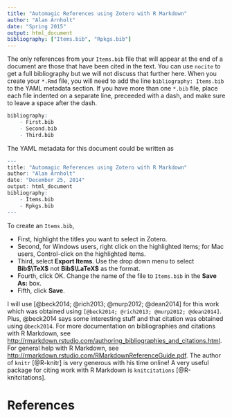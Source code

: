 ```yaml
---
title: "Automagic References using Zotero with R Markdown"
author: "Alan Arnholt"
date: "Spring 2015"
output: html_document
bibliography: ["Items.bib", "Rpkgs.bib"]
---
```


The only references from your `Items.bib` file that will appear at the end of a document are those that have been cited in the text.  You can use `nocite` to get a full bibliography but we will not discuss that further here.  When you create your `*.Rmd` file, you will need to add the line `bibliography: Items.bib` to the YAML metadata section.  If you have more than one `*.bib` file, place each file indented on a separate line, preceeded with a dash, and make sure to leave a space after the dash.
```r
bibliography:
    - First.bib
    - Second.bib
    - Third.bib
```

The YAML metadata for this document could be written as
```r
---
title: "Automagic References using Zotero with R Markdown"
author: "Alan Arnholt"
date: "December 25, 2014"
output: html_document
bibliography: 
    - Items.bib
    - Rpkgs.bib
---
```

To create an `Items.bib`, 

* First, highlight the titles you want to select in Zotero.  
* Second, for Windows users, right click on the highlighted items; for Mac users, Control-click on the highlighted items. 
* Third, select **Export Items**.  Use the drop down menu to select **Bib$\TeX$** not **Bib$\LaTeX$** as the format. 
* Fourth, click OK.  Change the name of the file to `Items.bib` in the **Save As:** box. 
* Fifth, click **Save**.


I will use [@beck2014; @rich2013; @murp2012; @dean2014] for this work which was obtained using `[@beck2014; @rich2013; @murp2012; @dean2014]`.  Plus, @beck2014 says some interesting stuff and that citation was obtained using `@beck2014`.  For more documentation on bibliographies and citations with R Markdown, see [http://rmarkdown.rstudio.com/authoring_bibliographies_and_citations.html](http://rmarkdown.rstudio.com/authoring_bibliographies_and_citations.html).  For general help with R Markdown, see [http://rmarkdown.rstudio.com/RMarkdownReferenceGuide.pdf](http://rmarkdown.rstudio.com/RMarkdownReferenceGuide.pdf).  The author of `knitr` [@R-knitr] is very generous with his time online! A very useful package for citing work with R Markdown is `knitcitations` [@R-knitcitations].

# References

